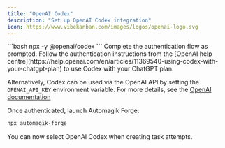 ```yaml
---
title: "OpenAI Codex"
description: "Set up OpenAI Codex integration"
icon: https://www.vibekanban.com/images/logos/openai-logo.svg
---
```


<Steps>
<Step title="Run OpenAI Codex">
  ```bash
  npx -y @openai/codex
  ```
</Step>

<Step title="Follow the login instructions">
  Complete the authentication flow as prompted. Follow the authentication instructions from the [OpenAI help centre](https://help.openai.com/en/articles/11369540-using-codex-with-your-chatgpt-plan) to use Codex with your ChatGPT plan.

  Alternatively, Codex can be used via the OpenAI API by setting the `OPENAI_API_KEY` environment variable. For more details, see the [OpenAI documentation](https://developers.openai.com/codex/pricing/#use-an-openai-api-key)
</Step>

<Step title="Start Automagik Forge">
  Once authenticated, launch Automagik Forge:

  ```bash
  npx automagik-forge
  ```

  You can now select OpenAI Codex when creating task attempts.
</Step>
</Steps>
